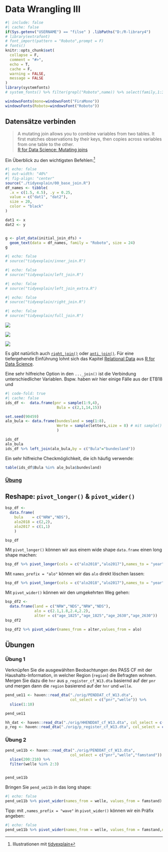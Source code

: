 # Data Wrangling III {#wrang3}

```r
#| include: false
#| cache: false
if(Sys.getenv("USERNAME") == "filse" ) .libPaths("D:/R-library4") 
# library(extrafont)
# font_import(pattern = "Roboto",prompt = F)
# fonts()
knitr::opts_chunk$set(
  collapse = F,
  comment = "#>",
  echo = T,
  cache = F,
  warning = FALSE,
  message = FALSE
)
library(systemfonts)
# system_fonts() %>% filter(grepl("Roboto",name)) %>% select(family,1:3)

windowsFonts(mono=windowsFont("FiraMono"))
windowsFonts(Roboto=windowsFont("Roboto"))
```


## Datensätze verbinden {#join}

> A mutating join allows you to combine variables from two tables. It first matches observations by their keys, then copies across variables from one table to the other.  
[R for Data Science: Mutating joins](http://r4ds.had.co.nz/relational-data.html#mutating-joins)


Ein Überblick zu den wichtigsten Befehlen:[^tdyref]

[^tdyref]: Illustrationen mit [tidyexplain](https://github.com/gadenbuie/tidyexplain)

```r
#| echo: false
#| out-width: "40%"
#| fig-align: "center"
source("./tidyexplain/00_base_join.R")
df_names <- tibble(
  .x = c(1.5, 4.5), .y = 0.25,
  value = c("dat1", "dat2"),
  size = 20,
  color = "black"
)

dat1 <- x
dat2 <- y


g <- plot_data(initial_join_dfs) +
  geom_text(data = df_names, family = "Roboto", size = 24) 
g
```

<!-- <img src="pic/static/png/original-dfs.png" width="480px" /> -->

```r
#| echo: false
# source("tidyexplain/inner_join.R")
```
```r
#| echo: false
# source("tidyexplain/left_join.R")
```
```r
#| echo: false
# source("tidyexplain/left_join_extra.R")
```
```r
#| echo: false
# source("tidyexplain/right_join.R")
```
```r
#| echo: false
# source("tidyexplain/full_join.R")
```


::: {layout-ncol=3}
![](pic/inner-join.gif)

![](pic/left-join-extra.gif)

![](pic/full-join.gif) 
:::

Es gibt natürlich auch [`right_join()`](https://dplyr.tidyverse.org/reference/mutate-joins.html)  oder [`anti_join()`](https://dplyr.tidyverse.org/reference/filter-joins.html). 
Für eine tiefergehende Einführung lohnt sich das Kapitel [Relational Data](https://r4ds.had.co.nz/relational-data.html#relational-data) aus [R for Data Science](https://r4ds.had.co.nz/).


Eine sehr hilfreiche Option in den `..._join()` ist die Verbindung unterschiedlicher Variablen.
Bspw. haben wir hier einige Fälle aus der ETB18 und 

```r
#| code-fold: true
#| cache: false
ids_df <-  data.frame(pnr = sample(1:9,4),
                       Bula = c(2,1,14,15))

set.seed(90459)
alo_bula <- data.frame(bundesland = seq(1:8),
                       Werte = sample(letters,size = 8) # mit sample() kann eine zufällige Auswahl getroffen werden 
                       )
```

```r
ids_df
alo_bula
ids_df %>% left_join(alo_bula,by = c("Bula"="bundesland"))
```

Ein sehr hilfreiche Checkmöglichkeit, die ich häufig verwende:
```r
table(ids_df$Bula %in% alo_bula$bundesland)
```


### [Übung](#join_ue)

## Reshape: `pivot_longer()` & `pivot_wider()`

```r
bsp_df <- 
  data.frame(
    bula    = c("NRW","NDS"),
    alo2018 = c(2,2),
    alo2017 = c(1,1)
    )

bsp_df
```

Mit `pivot_longer()` können wir aus einem wide shape `data.frame` einen long shape machen:

```r
bsp_df %>% pivot_longer(cols = c("alo2018","alo2017"),names_to = "year",values_to = "alo")
```

Mit `names_prefix = "alo"` können wir das `alo` direkt löschen lassen:

```r
bsp_df %>% pivot_longer(cols = c("alo2018","alo2017"),names_to = "year",values_to = "alo",names_prefix = "alo")
```

Mit `pivot_wider()` können wir den umgekehrten Weg gehen:
```r
bsp_df2 <- 
  data.frame(land = c("NRW","NDS","NRW","NDS"),
             alo = c(2.1,1.8,2.4,2.2),
             alter = c("age_1825","age_1825","age_2630","age_2630"))
bsp_df2
```

```r
bsp_df2 %>% pivot_wider(names_from = alter,values_from = alo)
```


## Übungen

### Übung 1 {#join_ue}
Verknüpfen Sie die ausgewählten Beobachtungen des PASS CF mit der Haushalts-Information, in welcher Region (`region`) die Befragten wohnen.
Mergen Sie dazu die `hnr` aus `p_register_cf_W13.dta` basiernd auf der `pnr` und mergen dann die `region` basierend auf der `hnr` und `welle`.

```r
pend_ue11 <- haven::read_dta("./orig/PENDDAT_cf_W13.dta",
                             col_select = c("pnr","welle")) %>%
  slice(1:10)

pend_ue11

hh_dat <- haven::read_dta("./orig/HHENDDAT_cf_W13.dta", col_select = c("hnr","welle","region"))
p_reg <- haven::read_dta("./orig/p_register_cf_W13.dta", col_select = c("pnr","hnr"))
```




### Übung 2 {#pivot_ue}

```r
pend_ue11b <- haven::read_dta("./orig/PENDDAT_cf_W13.dta",
                             col_select = c("pnr","welle","famstand")) %>%
  slice(200:210) %>% 
  filter(welle %in% 2:3)


pend_ue11b
```

Bringen Sie `pend_ue11b` in das long shape:

```r
#| echo: false
pend_ue11b %>% pivot_wider(names_from = welle, values_from = famstand)
```

Tipp: mit `,names_prefix = "wave"` in `pivot_wider()` können wir ein Präfix angeben:
```r
#| echo: false
pend_ue11b %>% pivot_wider(names_from = welle, values_from = famstand,names_prefix = "wave")
```


